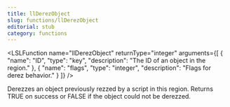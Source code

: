 ```yaml
---
title: llDerezObject
slug: functions/llDerezObject
editorial: stub
category: functions
---
```


<LSLFunction
	name="llDerezObject"
	returnType="integer"
	arguments={[
	{
		"name": "ID",
		"type": "key",
		"description": "The ID of an object in the region."
	},
	{
		"name": "flags",
		"type": "integer",
		"description": "Flags for derez behavior."
	}
]}
/>

Derezzes an object previously rezzed by a script in this region. Returns TRUE on success or FALSE if the object could not be derezzed.
